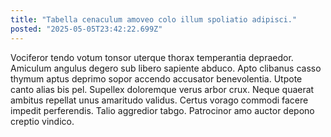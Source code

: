 ```yaml
---
title: "Tabella cenaculum amoveo colo illum spoliatio adipisci."
posted: "2025-05-05T23:42:22.699Z"
---
```


Vociferor tendo votum tonsor uterque thorax temperantia depraedor. Amiculum angulus degero sub libero sapiente abduco. Apto clibanus casso thymum aptus deprimo sopor accendo accusator benevolentia.
Utpote canto alias bis pel. Supellex doloremque verus arbor crux. Neque quaerat ambitus repellat unus amaritudo validus.
Certus vorago commodi facere impedit perferendis. Talio aggredior tabgo. Patrocinor amo auctor depono creptio vindico.
